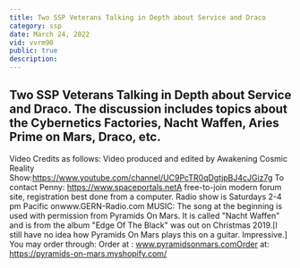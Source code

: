 ```yaml
---
title: Two SSP Veterans Talking in Depth about Service and Draco
category: ssp
date: March 24, 2022
vid: vvrm90
public: true
description:
---
```

Two SSP Veterans Talking in Depth about Service and Draco.
The discussion includes topics about the Cybernetics Factories, Nacht Waffen, Aries Prime on Mars, Draco, etc.
--
Video Credits as follows:
Video produced and edited by Awakening Cosmic Reality Show:https://www.youtube.com/channel/UC9PcTR0qDgtjpBJ4cJGiz7g
To contact Penny:
https://www.spaceportals.net​​​​A free-to-join modern forum site, registration best done from a computer.
Radio show is Saturdays 2-4 pm Pacific onwww.GERN-Radio.com
MUSIC:
The song at the beginning is used with permission from Pyramids On Mars.
It is called "Nacht Waffen" and is from the album "Edge Of The Black" was out on Christmas 2019.[I still have no idea how Pyramids On Mars plays this on a guitar. Impressive.]
You may order through:
Order at : www.pyramidsonmars.comOrder at: https://pyramids-on-mars.myshopify.com/
